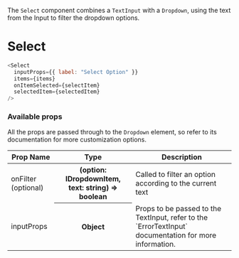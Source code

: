 
<Meta title="Components | Select" />

The `Select` component combines a `TextInput` with a `Dropdown`, using the text from the Input to filter the dropdown options.

# Select

<Preview>
  <Story name="Select">
    <SelectStory />
  </Story>
</Preview>

```javascript
<Select
  inputProps={{ label: "Select Option" }}
  items={items}
  onItemSelected={selectItem}
  selectedItem={selectedItem}
/>
```

### Available props

All the props are passed through to the `Dropdown` element, so refer to its documentation for more customization options.

<table width="100%">
  <thead>
    <tr>
      <th>Prop Name</th>
      <th>Type</th>
      <th>Description</th>
    </tr>
  </thead>
  <tbody>
    <tr>
      <td>onFilter (optional)</td>
      <th>(option: IDropdownItem, text: string) => boolean</th>
      <td>Called to filter an option according to the current text</td>
    </tr>
    <tr>
      <td>inputProps</td>
      <th>Object</th>
      <td>
        Props to be passed to the TextInput, refer to the `ErrorTextInput` documentation for more
        information.
      </td>
    </tr>
  </tbody>
</table>
